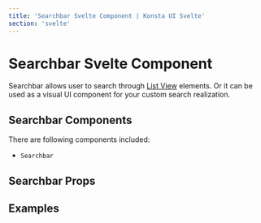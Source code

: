 ```yaml
---
title: 'Searchbar Svelte Component | Konsta UI Svelte'
section: 'svelte'
---
```



# Searchbar Svelte Component

Searchbar allows user to search through [List View](/svelte/list) elements. Or it can be used as a visual UI component for your custom search realization.

## Searchbar Components

There are following components included:

- `Searchbar` 

## Searchbar Props

<SearchbarProps />

## Examples

<SearchbarExample />
